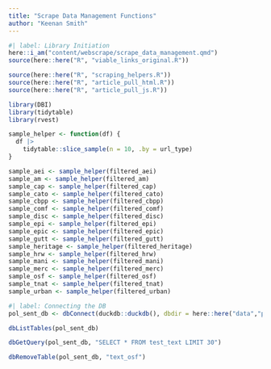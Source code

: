 ```yaml
---
title: "Scrape Data Management Functions"
author: "Keenan Smith"
---
```


```r
#| label: Library Initiation
here::i_am("content/webscrape/scrape_data_management.qmd")
source(here::here("R", "viable_links_original.R"))

source(here::here("R", "scraping_helpers.R"))
source(here::here("R", "article_pull_html.R"))
source(here::here("R", "article_pull_js.R"))

library(DBI)
library(tidytable)
library(rvest)

sample_helper <- function(df) {
  df |>
    tidytable::slice_sample(n = 10, .by = url_type)
}

sample_aei <- sample_helper(filtered_aei)
sample_am <- sample_helper(filtered_am)
sample_cap <- sample_helper(filtered_cap)
sample_cato <- sample_helper(filtered_cato)
sample_cbpp <- sample_helper(filtered_cbpp)
sample_comf <- sample_helper(filtered_comf)
sample_disc <- sample_helper(filtered_disc)
sample_epi <- sample_helper(filtered_epi)
sample_epic <- sample_helper(filtered_epic)
sample_gutt <- sample_helper(filtered_gutt)
sample_heritage <- sample_helper(filtered_heritage)
sample_hrw <- sample_helper(filtered_hrw)
sample_mani <- sample_helper(filtered_mani)
sample_merc <- sample_helper(filtered_merc)
sample_osf <- sample_helper(filtered_osf)
sample_tnat <- sample_helper(filtered_tnat)
sample_urban <- sample_helper(filtered_urban)
```

```r
#| label: Connecting the DB
pol_sent_db <- dbConnect(duckdb::duckdb(), dbdir = here::here("data","political-sentiment.duckdb"))
```

```r
dbListTables(pol_sent_db)
```


```r
dbGetQuery(pol_sent_db, "SELECT * FROM test_text LIMIT 30")
```

```r
dbRemoveTable(pol_sent_db, "text_osf")
```

